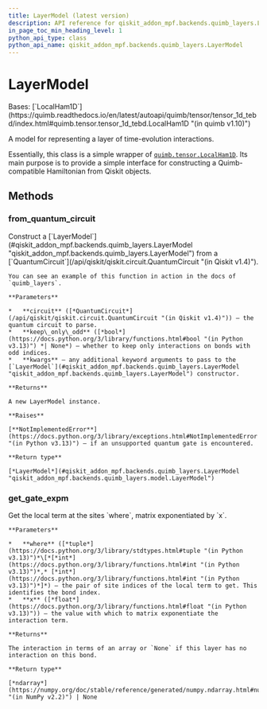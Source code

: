 ```yaml
---
title: LayerModel (latest version)
description: API reference for qiskit_addon_mpf.backends.quimb_layers.LayerModel in the latest version of qiskit-addon-mpf
in_page_toc_min_heading_level: 1
python_api_type: class
python_api_name: qiskit_addon_mpf.backends.quimb_layers.LayerModel
---
```


# LayerModel

<Class id="qiskit_addon_mpf.backends.quimb_layers.LayerModel" isDedicatedPage={true} github="https://github.com/Qiskit/qiskit-addon-mpf/tree/stable/0.3/qiskit_addon_mpf/backends/quimb_layers/model.py#L25-L135" signature="LayerModel(L, H2, H1=None, cyclic=False)" modifiers="class">
  Bases: [`LocalHam1D`](https://quimb.readthedocs.io/en/latest/autoapi/quimb/tensor/tensor_1d_tebd/index.html#quimb.tensor.tensor_1d_tebd.LocalHam1D "(in quimb v1.10)")

  A model for representing a layer of time-evolution interactions.

  Essentially, this class is a simple wrapper of [`quimb.tensor.LocalHam1D`](https://quimb.readthedocs.io/en/latest/autoapi/quimb/tensor/index.html#quimb.tensor.LocalHam1D "(in quimb v1.10)"). Its main purpose is to provide a simple interface for constructing a Quimb-compatible Hamiltonian from Qiskit objects.

  ## Methods

  ### from\_quantum\_circuit

  <Function id="qiskit_addon_mpf.backends.quimb_layers.LayerModel.from_quantum_circuit" github="https://github.com/Qiskit/qiskit-addon-mpf/tree/stable/0.3/qiskit_addon_mpf/backends/quimb_layers/model.py#L50-L135" signature="from_quantum_circuit(circuit, *, keep_only_odd=None, **kwargs)" modifiers="classmethod">
    Construct a [`LayerModel`](#qiskit_addon_mpf.backends.quimb_layers.LayerModel "qiskit_addon_mpf.backends.quimb_layers.LayerModel") from a [`QuantumCircuit`](/api/qiskit/qiskit.circuit.QuantumCircuit "(in Qiskit v1.4)").

    You can see an example of this function in action in the docs of `quimb_layers`.

    **Parameters**

    *   **circuit** ([*QuantumCircuit*](/api/qiskit/qiskit.circuit.QuantumCircuit "(in Qiskit v1.4)")) – the quantum circuit to parse.
    *   **keep\_only\_odd** ([*bool*](https://docs.python.org/3/library/functions.html#bool "(in Python v3.13)") *| None*) – whether to keep only interactions on bonds with odd indices.
    *   **kwargs** – any additional keyword arguments to pass to the [`LayerModel`](#qiskit_addon_mpf.backends.quimb_layers.LayerModel "qiskit_addon_mpf.backends.quimb_layers.LayerModel") constructor.

    **Returns**

    A new LayerModel instance.

    **Raises**

    [**NotImplementedError**](https://docs.python.org/3/library/exceptions.html#NotImplementedError "(in Python v3.13)") – if an unsupported quantum gate is encountered.

    **Return type**

    [*LayerModel*](#qiskit_addon_mpf.backends.quimb_layers.LayerModel "qiskit_addon_mpf.backends.quimb_layers.model.LayerModel")
  </Function>

  ### get\_gate\_expm

  <Function id="qiskit_addon_mpf.backends.quimb_layers.LayerModel.get_gate_expm" github="https://github.com/Qiskit/qiskit-addon-mpf/tree/stable/0.3/qiskit_addon_mpf/backends/quimb_layers/model.py#L33-L48" signature="get_gate_expm(where, x)">
    Get the local term at the sites `where`, matrix exponentiated by `x`.

    **Parameters**

    *   **where** ([*tuple*](https://docs.python.org/3/library/stdtypes.html#tuple "(in Python v3.13)")*\[*[*int*](https://docs.python.org/3/library/functions.html#int "(in Python v3.13)")*,* [*int*](https://docs.python.org/3/library/functions.html#int "(in Python v3.13)")*]*) – the pair of site indices of the local term to get. This identifies the bond index.
    *   **x** ([*float*](https://docs.python.org/3/library/functions.html#float "(in Python v3.13)")) – the value with which to matrix exponentiate the interaction term.

    **Returns**

    The interaction in terms of an array or `None` if this layer has no interaction on this bond.

    **Return type**

    [*ndarray*](https://numpy.org/doc/stable/reference/generated/numpy.ndarray.html#numpy.ndarray "(in NumPy v2.2)") | None
  </Function>
</Class>

